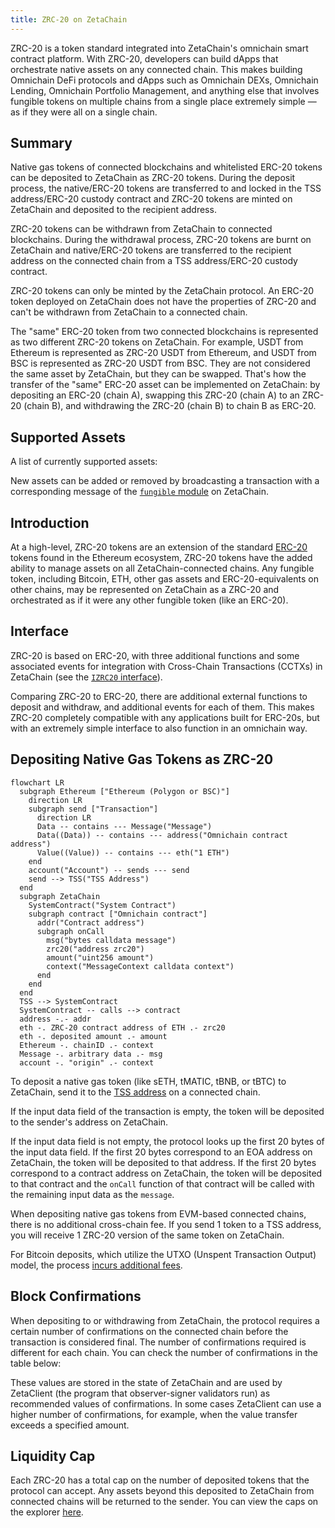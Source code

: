 ```yaml
---
title: ZRC-20 on ZetaChain
---
```



ZRC-20 is a token standard integrated into ZetaChain's omnichain smart contract
platform. With ZRC-20, developers can build dApps that orchestrate native assets
on any connected chain. This makes building Omnichain DeFi protocols and dApps
such as Omnichain DEXs, Omnichain Lending, Omnichain Portfolio Management, and
anything else that involves fungible tokens on multiple chains from a single
place extremely simple — as if they were all on a single chain.

## Summary

Native gas tokens of connected blockchains and whitelisted ERC-20 tokens can be
deposited to ZetaChain as ZRC-20 tokens. During the deposit process, the
native/ERC-20 tokens are transferred to and locked in the TSS address/ERC-20
custody contract and ZRC-20 tokens are minted on ZetaChain and deposited to the
recipient address.

ZRC-20 tokens can be withdrawn from ZetaChain to connected blockchains. During
the withdrawal process, ZRC-20 tokens are burnt on ZetaChain and native/ERC-20
tokens are transferred to the recipient address on the connected chain from a
TSS address/ERC-20 custody contract.

ZRC-20 tokens can only be minted by the ZetaChain protocol. An ERC-20 token
deployed on ZetaChain does not have the properties of ZRC-20 and can't be
withdrawn from ZetaChain to a connected chain.

The "same" ERC-20 token from two connected blockchains is represented as two
different ZRC-20 tokens on ZetaChain. For example, USDT from Ethereum is
represented as ZRC-20 USDT from Ethereum, and USDT from BSC is represented as
ZRC-20 USDT from BSC. They are not considered the same asset by ZetaChain, but
they can be swapped. That's how the transfer of the "same" ERC-20 asset can be
implemented on ZetaChain: by depositing an ERC-20 (chain A), swapping this
ZRC-20 (chain A) to an ZRC-20 (chain B), and withdrawing the ZRC-20 (chain B) to
chain B as ERC-20.

## Supported Assets

A list of currently supported assets:

<ForeignCoinsTable />

New assets can be added or removed by broadcasting a transaction with a
corresponding message of the [`fungible`
module](/developers/architecture/modules/fungible/messages/) on ZetaChain.

## Introduction

At a high-level, ZRC-20 tokens are an extension of the standard
[ERC-20](https://ethereum.org/en/developers/docs/standards/tokens/erc-20/)
tokens found in the Ethereum ecosystem, ZRC-20 tokens have the added ability to
manage assets on all ZetaChain-connected chains. Any fungible token, including
Bitcoin, ETH, other gas assets and ERC-20-equivalents on other chains, may be
represented on ZetaChain as a ZRC-20 and orchestrated as if it were any other
fungible token (like an ERC-20).

## Interface

ZRC-20 is based on ERC-20, with three additional functions and some associated
events for integration with Cross-Chain Transactions (CCTXs) in ZetaChain (see
the [`IZRC20`
interface](https://github.com/zeta-chain/protocol-contracts/blob/main/contracts/zevm/interfaces/IZRC20.sol)).

Comparing ZRC-20 to ERC-20, there are additional external functions to deposit
and withdraw, and additional events for each of them. This makes ZRC-20
completely compatible with any applications built for ERC-20s, but with an
extremely simple interface to also function in an omnichain way.

## Depositing Native Gas Tokens as ZRC-20

```mermaid
flowchart LR
  subgraph Ethereum ["Ethereum (Polygon or BSC)"]
    direction LR
    subgraph send ["Transaction"]
      direction LR
      Data -- contains --- Message("Message")
      Data((Data)) -- contains --- address("Omnichain contract address")
      Value((Value)) -- contains --- eth("1 ETH")
    end
    account("Account") -- sends --- send
    send --> TSS("TSS Address")
  end
  subgraph ZetaChain
    SystemContract("System Contract")
    subgraph contract ["Omnichain contract"]
      addr("Contract address")
      subgraph onCall
        msg("bytes calldata message")
        zrc20("address zrc20")
        amount("uint256 amount")
        context("MessageContext calldata context")
      end
    end
  end
  TSS --> SystemContract
  SystemContract -- calls --> contract
  address -.- addr
  eth -. ZRC-20 contract address of ETH .- zrc20
  eth -. deposited amount .- amount
  Ethereum -. chainID .- context
  Message -. arbitrary data .- msg
  account -. "origin" .- context
```

To deposit a native gas token (like sETH, tMATIC, tBNB, or tBTC) to ZetaChain,
send it to the [TSS address](/reference/network/contracts) on a connected chain.

If the input data field of the transaction is empty, the token will be deposited
to the sender's address on ZetaChain.

If the input data field is not empty, the protocol looks up the first 20 bytes
of the input data field. If the first 20 bytes correspond to an EOA address on
ZetaChain, the token will be deposited to that address. If the first 20 bytes
correspond to a contract address on ZetaChain, the token will be deposited to
that contract and the `onCall` function of that contract will be called with the
remaining input data as the `message`.

When depositing native gas tokens from EVM-based connected chains, there is no
additional cross-chain fee. If you send 1 token to a TSS address, you will
receive 1 ZRC-20 version of the same token on ZetaChain.

For Bitcoin deposits, which utilize the UTXO (Unspent Transaction Output) model,
the process [incurs additional fees](/developers/chains/bitcoin#deposit-fee).

## Block Confirmations

When depositing to or withdrawing from ZetaChain, the protocol requires a
certain number of confirmations on the connected chain before the transaction is
considered final. The number of confirmations required is different for each
chain. You can check the number of confirmations in the table below:

<ChainConfirmations />

These values are stored in the state of ZetaChain and are used by ZetaClient
(the program that observer-signer validators run) as recommended values of
confirmations. In some cases ZetaClient can use a higher number of
confirmations, for example, when the value transfer exceeds a specified amount.

## Liquidity Cap

Each ZRC-20 has a total cap on the number of deposited tokens that the protocol
can accept. Any assets beyond this deposited to ZetaChain from connected chains
will be returned to the sender. You can view the caps on the explorer
[here](https://explorer.zetachain.com/liquidity).
